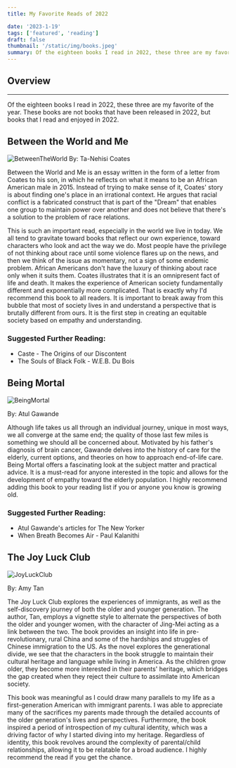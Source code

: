 ```yaml
---
title: My Favorite Reads of 2022

date: '2023-1-19'
tags: ['featured', 'reading']
draft: false
thumbnail: '/static/img/books.jpeg'
summary: Of the eighteen books I read in 2022, these three are my favorite of the year. These books are not books that have been released in 2022, but books that I read and enjoyed in 2022.
---
```


## Overview

<TOCInline toc={props.toc} exclude="Overview" toHeading={2} />

---

Of the eighteen books I read in 2022, these three are my favorite of the year. These books are not books that have been released in 2022, but books that I read and enjoyed in 2022.

## Between the World and Me

![BetweenTheWorld](https://static.hbo.com/content/dam/hbodata/specials/between-the-world-and-me/podcast-art/between-the-world-and-me-podcast-podcast-logo-1920x1080.jpg)
By: Ta-Nehisi Coates

Between the World and Me is an essay written in the form of a letter from Coates to his son, in which he reflects on what it means to be an African American male in 2015. Instead of trying to make sense of it, Coates' story is about finding one's place in an irrational context. He argues that racial conflict is a fabricated construct that is part of the "Dream" that enables one group to maintain power over another and does not believe that there's a solution to the problem of race relations.

This is such an important read, especially in the world we live in today. We all tend to gravitate toward books that reflect our own experience, toward characters who look and act the way we do. Most people have the privilege of not thinking about race until some violence flares up on the news, and then we think of the issue as momentary, not a sign of some endemic problem. African Americans don't have the luxury of thinking about race only when it suits them. Coates illustrates that it is an omnipresent fact of life and death. It makes the experience of American society fundamentally different and exponentially more complicated. That is exactly why I'd recommend this book to all readers. It is important to break away from this bubble that most of society lives in and understand a perspective that is brutally different from ours. It is the first step in creating an equitable society based on empathy and understanding.

### Suggested Further Reading:

- Caste - The Origins of our Discontent
- The Souls of Black Folk - W.E.B. Du Bois

## Being Mortal

![BeingMortal](https://otpotential.com/wp-content/uploads/2021/04/being-mortal.jpg)

By: Atul Gawande

Although life takes us all through an individual journey, unique in most ways, we all converge at the same end; the quality of those last few miles is something we should all be concerned about. Motivated by his father's diagnosis of brain cancer, Gawande delves into the history of care for the elderly, current options, and theories on how to approach end-of-life care. Being Mortal offers a fascinating look at the subject matter and practical advice. It is a must-read for anyone interested in the topic and allows for the development of empathy toward the elderly population. I highly recommend adding this book to your reading list if you or anyone you know is growing old.

### Suggested Further Reading:

- Atul Gawande's articles for The New Yorker
- When Breath Becomes Air - Paul Kalanithi

## The Joy Luck Club

![JoyLuckClub](https://sites.lsa.umich.edu/mqr/wp-content/uploads/sites/617/2015/05/the-joy-luck-club-e13782155233551.jpg)

By: Amy Tan

The Joy Luck Club explores the experiences of immigrants, as well as the self-discovery journey of both the older and younger generation. The author, Tan, employs a vignette style to alternate the perspectives of both the older and younger women, with the character of Jing-Mei acting as a link between the two. The book provides an insight into life in pre-revolutionary, rural China and some of the hardships and struggles of Chinese immigration to the US. As the novel explores the generational divide, we see that the characters in the book struggle to maintain their cultural heritage and language while living in America. As the children grow older, they become more interested in their parents' heritage, which bridges the gap created when they reject their culture to assimilate into American society.

This book was meaningful as I could draw many parallels to my life as a first-generation American with immigrant parents. I was able to appreciate many of the sacrifices my parents made through the detailed accounts of the older generation's lives and perspectives. Furthermore, the book inspired a period of introspection of my cultural identity, which was a driving factor of why I started diving into my heritage. Regardless of identity, this book revolves around the complexity of parental/child relationships, allowing it to be relatable for a broad audience. I highly recommend the read if you get the chance.
